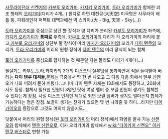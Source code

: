 [[사무라이전대 신켄저]]의 [[카부토 오리가미]], [[카지키 오리가미]], [[토라 오리가미]]가 합체한 괴조 형태의 [[오리가미]](다리가 4개...) 한자로 하면 대천공(大天空) 미국명은 사무라이 배틀 윙. 파워레인저 퍼펙트 대백과에선 빅 스카이.(大 - Big, 天空 - Sky(...))

[[토라 오리가미]]를 중심으로 상단 뿔 장식과 양 다리가 분리된 [[카부토 오리가미]]가 좌측에,[[카지키 오리가미]]가 '''통째로''' 우측에, [[카부토 오리가미]]의 다리가 각 오리가미의 머리에 붙고,[[카부토 오리가미]]의 상단부 뿔 장식이 머리,[[카지키 오리가미]]의 꼬리가 [[다이 텐쿠]]의 꼬리가, [[토라 오리가미]]의 머리의 원형 장식이 [[다이 텐쿠]]의 머리 장식이 되는 합체

[[토라 오리가미]]를 중심으로 합체하는 것 때문일 지는 몰라도 다리가 4개다(...)

필살기는 카부토,토라,카지키의 3대의 디스크의 실루엣을 통과하면서 적을 들이받아 버리는 '''다이 텐쿠 대격돌''',문제는 극중에서 딱 한 번 나오고 그 다음 다음 화에서 텐쿠 신켄오가 나와 버려서 묻혀 버렸다.
그나마 다이 텐쿠 자체는 13화에서도 등장하고, 20화에서도 등장. 합체시 필요한 인원이 3명인 탓에 여성 멤버 중 보결 인원이 생겨도 합체할 수 있다는게 장점. 사실 디스크 인계만 제대로 되면 보결 멤버가 생겨도 얼마든지 합체가 가능하다는 점은 장점. 보결이 생기는 전개가 있으면 몇 번 나와줄 듯 하다...라지만 [[다이카이오]]의 등장으로 그것도 여의치 않을지도...

덧붙여서 머리의 원형 장식(원 [[토라 오리가미]]의 머리 장식)에서 화염을 발사 가능
[[신켄오]]와 합체해서 [[텐쿠 신켄오]]로, 이카 오리가미와 합체해서 [[wiki:"다이카이 신켄오" 이카텐쿠 버스터]]로 변형 가능

